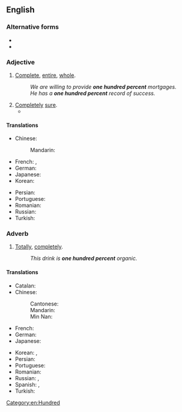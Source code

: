 ==English==

===Alternative forms===
* {{l|en|100%}}
* {{l|en|one hundred per cent}}

===Adjective===
{{en-adj|-}}

# [[complete|Complete]], [[entire]], [[whole]].
#: ''We are willing to provide '''one hundred percent''' mortgages.''
#: ''He has a '''one hundred percent''' record of success.''
# [[completely|Completely]] [[sure]].
#* {{quote-journal|en|date=2010-10-17|title=Tattoos: what makes one spiritual and another Katona-esque?|author={{w|Hadley Freeman}}|journal={{w|The Guardian}}|url=https://www.theguardian.com/lifeandstyle/2010/oct/17/tattoos-on-women|passage=And did Nixon ever cover up a tattoo of the name of a second ex-husband with what has been described as "a fiery phoenix" to represent why one should never be tattooed with the name of one's spouse, particularly if he was a former drug dealer – oh, no, I mean, "to represent rising from the ashes and starting a new beginning", as Katona has explained? Again, one cannot be '''100%''' on this, but it does seem unlikely.}}

====Translations====
{{trans-top|complete, total}}
* Chinese:
*: Mandarin: {{t+|cmn|百分之百|tr=bǎifen zhi bǎi|sc=Hani}}
* French: {{t+|fr|cent pour cent}}, {{t+|fr|100 %}}
* German: {{t+|de|hundertprozentig}}
* Japanese: {{t|ja|100%|tr=hyaku pāsento|sc=Jpan}}
* Korean: {{t|ko|100%|tr=baekpeosenteu|sc=Kore}}
{{trans-mid}}
* Persian: {{t|fa|صددرصد|sc=fa-Arab}}
* Portuguese: {{t|pt|cem por cento}}
* Romanian: {{t|ro|de o sută de procente}}
* Russian: {{t+|ru|стопроце́нтный}}
* Turkish: {{t+|tr|yüzde yüz}}
{{trans-bottom}}

===Adverb===
{{en-adv|-}}

# [[totally|Totally]], [[completely]].
#: ''This drink is '''one hundred percent''' organic.''

====Translations====
{{trans-top|completely, totally}}
* Catalan: {{t|ca|cent per cent}}
* Chinese:
*: Cantonese: {{t|yue|完全|tr=jyun4 cyun4|sc=Hani}}
*: Mandarin: {{t+|cmn|百分之百|tr=bǎifen zhi bǎi|sc=Hani}}
*: Min Nan: {{t+|nan|百分之百|tr=pah-hun chi pah|sc=Hans}}
* French: {{t+|fr|cent pour cent}}
* German: {{t|de|einhundert Prozent}}
* Japanese: {{t|ja|百パーセント|tr=hyaku pāsento|sc=Jpan}}
{{trans-mid}}
* Korean: {{t|ko|100 퍼센트|tr=baek peosenteu|sc=Kore}}, {{t|ko|100 프로|tr=baek peuro|sc=Kore}}
* Persian: {{t|fa|صددرصد|sc=fa-Arab}}
* Portuguese: {{t|pt|cem por cento}}
* Romanian: {{t|ro|sută la sută}}
* Russian: {{t|ru|на сто проце́нтов}}, {{t|ru|на 100%}}
* Spanish: {{t|es|cien por ciento}}, {{t|es|al cien}} {{qualifier|colloquial, Mexico}}
* Turkish: {{t+|tr|yüzde yüz}}
{{trans-bottom}}

[[Category:en:Hundred]]
